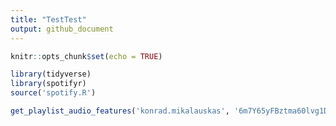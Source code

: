 ```yaml
---
title: "TestTest"
output: github_document
---
```


```r
knitr::opts_chunk$set(echo = TRUE)
```

```r
library(tidyverse)
library(spotifyr)
source('spotify.R')

get_playlist_audio_features('konrad.mikalauskas', '6m7Y65yFBztma60lvg1DMN')
```